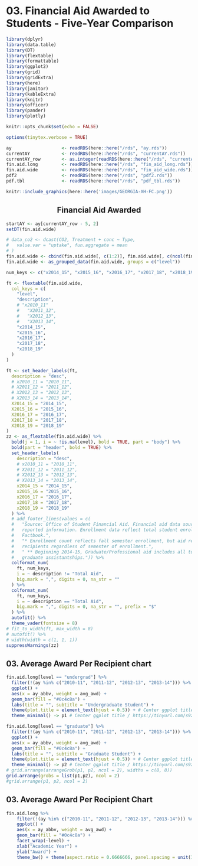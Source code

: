# 03. Financial Aid Awarded to Students - Five-Year Comparison {#intro}

```r
library(dplyr)
library(data.table)
library(DT)
library(flextable)
library(formattable)
library(ggplot2)
library(grid)
library(gridExtra)
library(here)
library(janitor)
library(kableExtra)
library(knitr)
library(officer)
library(pander)
library(plotly)
```

```r
knitr::opts_chunk$set(echo = FALSE)
```

```r
options(tinytex.verbose = TRUE)
```

```r
ay                   <- readRDS(here::here("/rds", "ay.rds"))
currentAY            <- readRDS(here::here("/rds", "currentAY.rds"))
currentAY_row        <- as.integer(readRDS(here::here("/rds", "currentAY_row.rds")))
fin.aid.long         <- readRDS(here::here("/rds", "fin_aid_long.rds"))
fin.aid.wide         <- readRDS(here::here("/rds", "fin_aid_wide.rds"))
pdf2                 <- readRDS(here::here("/rds", "pdf2.rds"))
pdf.tbl              <- readRDS(here::here("/rds", "pdf_tbl.rds"))
```

```r
knitr::include_graphics(here::here('images/GEORGIA-XH-FC.png'))
```

<h2><center><b>Financial Aid Awarded</b></center></h2>

```r
startAY <- ay[currentAY_row - 5, 2]
setDT(fin.aid.wide)

# data_co2 <- dcast(CO2, Treatment + conc ~ Type,
#   value.var = "uptake", fun.aggregate = mean
# )
fin.aid.wide <- cbind(fin.aid.wide[, c(1:2)], fin.aid.wide[, c(ncol(fin.aid.wide) - 4):ncol(fin.aid.wide)])
fin.aid.wide <- as_grouped_data(fin.aid.wide, groups = c("level"))

num_keys <- c("x2014_15", "x2015_16", "x2016_17", "x2017_18", "x2018_19")

ft <- flextable(fin.aid.wide,
  col_keys = c(
    "level",
    "description",
    # "x2010_11"
    #   "X2011_12",
    #   "X2012_13",
    #   "X2013_14",
    "x2014_15",
    "x2015_16",
    "x2016_17",
    "x2017_18",
    "x2018_19"
  )
)

ft <- set_header_labels(ft,
  description = "desc",
  # x2010_11 = "2010_11",
  # X2011_12 = "2011_12",
  # X2012_13 = "2012_13",
  # X2013_14 = "2013_14",
  X2014_15 = "2014_15",
  X2015_16 = "2015_16",
  X2016_17 = "2016_17",
  X2017_18 = "2017_18",
  X2018_19 = "2018_19"
)
zz <- as_flextable(fin.aid.wide) %>%
  bold(j = 1, i = ~ !is.na(level), bold = TRUE, part = "body") %>%
  bold(part = "header", bold = TRUE) %>%
  set_header_labels(
    description = "desc",
    # x2010_11 = "2010_11",
    # X2011_12 = "2011_12",
    # X2012_13 = "2012_13",
    # X2013_14 = "2013_14",
    x2014_15 = "2014_15",
    x2015_16 = "2015_16",
    x2016_17 = "2016_17",
    x2017_18 = "2017_18",
    x2018_19 = "2018_19"
  ) %>%
  # add_footer_lines(values = c(
  #   "Source: Office of Student Financial Aid. Financial aid data sourced from UGA Factbook OSFA
  #   reported information. Enrollment data reflect total student enrollment as reported in UGA
  #   Factbook.",
  #   "* Enrollment count reflects fall semester enrollment, but aid recipient counts reflect aid
  #   recipients regardless of semester of enrollment.",
  #   " ** Beginning 2014-15, Graduate/Professional aid includes all tuition waivers accompanying
  #   graduate assistantships.")) %>%
  colformat_num(
    ft, num_keys,
    i = ~ description != "Total Aid",
    big.mark = ",", digits = 0, na_str = ""
  ) %>%
  colformat_num(
    ft, num_keys,
    i = ~ description == "Total Aid",
    big.mark = ",", digits = 0, na_str = "", prefix = "$"
  ) %>%
  autofit() %>%
  theme_vader(fontsize = 8)
# fit_to_width(ft, max_width = 8)
# autofit() %>%
# width(width = c(1, 1, 1))
suppressWarnings(zz)
```

## 03. Average Award Per Recipient chart
```r
fin.aid.long[level == "undergrad"] %>%
  filter(!(ay %in% c("2010-11", "2011-12", "2012-13", "2013-14"))) %>%
  ggplot() +
  aes(x = ay_abbv, weight = avg_awd) +
  geom_bar(fill = "#0c4c8a") +
  labs(title = "", subtitle = "Undergraduate Student") +
  theme(plot.title = element_text(hjust = 0.5)) + # Center ggplot title
  theme_minimal() -> p1 # Center ggplot title / https://tinyurl.com/s9zcx3o

fin.aid.long[level == "graduate"] %>%
  filter(!(ay %in% c("2010-11", "2011-12", "2012-13", "2013-14"))) %>%
  ggplot() +
  aes(x = ay_abbv, weight = avg_awd) +
  geom_bar(fill = "#0c4c8a") +
  labs(title = "", subtitle = "Graduate Student") +
  theme(plot.title = element_text(hjust = 0.5)) + # Center ggplot title
  theme_minimal() -> p2 # Center ggplot title / https://tinyurl.com/s9zcx3o
# grid.arrange(arrangeGrob(p1, p2, ncol = 2), widths = c(8, 8))
grid.arrange(grobs = list(p1,p2), ncol = 2)
#grid.arrange(p1, p2, ncol = 2)
```

## 03. Average Award Per Recipient Chart
```r
fin.aid.long %>%
    filter(!(ay %in% c("2010-11", "2011-12", "2012-13", "2013-14"))) %>%
    ggplot() +
    aes(x = ay_abbv, weight = avg_awd) +
    geom_bar(fill = "#0c4c8a") +
    facet_wrap(~level) +
    xlab("Academic Year") + 
    ylab("Award") + 
    theme_bw() + theme(aspect.ratio = 0.6666666, panel.spacing = unit(1, "lines"))
```

```{=openxml}
<w:p><w:r><w:br w:type="page"/></w:r></w:p>
```

